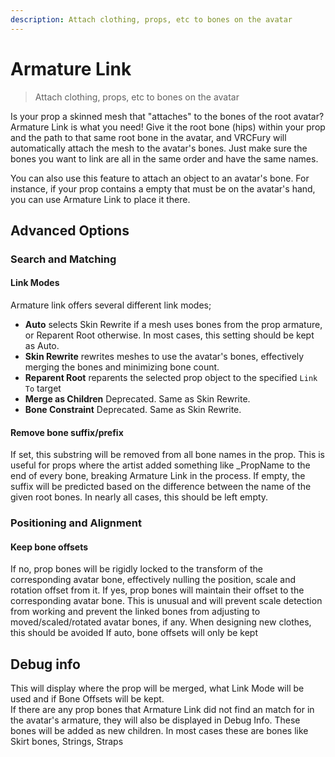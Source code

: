 ---
description: Attach clothing, props, etc to bones on the avatar
---

# Armature Link

> Attach clothing, props, etc to bones on the avatar

Is your prop a skinned mesh that "attaches" to the bones of the root avatar? Armature Link is what you need! Give it the root bone (hips) within your prop and the path to that same root bone in the avatar, and VRCFury will automatically attach the mesh to the avatar's bones. Just make sure the bones you want to link are all in the same order and have the same names.

You can also use this feature to attach an object to an avatar's bone. For instance, if your prop contains a
empty that must be on the avatar's hand, you can use Armature Link to place it there.

## Advanced Options

### Search and Matching

#### Link Modes
Armature link offers several different link modes;
* **Auto** selects Skin Rewrite if a mesh uses bones from the prop armature, or Reparent Root otherwise. In most cases, this setting should be kept as Auto.
* **Skin Rewrite** rewrites meshes to use the avatar's bones, effectively merging the bones and minimizing bone count.
* **Reparent Root** reparents the selected prop object to the specified `Link To` target
* **Merge as Children** Deprecated. Same as Skin Rewrite.
* **Bone Constraint** Deprecated. Same as Skin Rewrite.

#### Remove bone suffix/prefix

If set, this substring will be removed from all bone names in the prop. This is useful for props where the artist added something like _PropName to the end of every bone, breaking Armature Link in the process. If empty, the suffix will be predicted based on the difference between the name of the given root bones.
In nearly all cases, this should be left empty.

### Positioning and Alignment

#### Keep bone offsets
If no, prop bones will be rigidly locked to the transform of the corresponding avatar bone, effectively nulling the position, scale and rotation offset from it.
If yes, prop bones will maintain their offset to the corresponding avatar bone. This is unusual and will prevent scale detection from working and prevent the linked bones from adjusting to moved/scaled/rotated avatar bones, if any. When designing new clothes, this should be avoided
If auto, bone offsets will only be kept

## Debug info
This will display where the prop will be merged, what Link Mode will be used and if Bone Offsets will be kept.\
If there are any prop bones that Armature Link did not find an match for in the avatar's armature, they will also be displayed in Debug Info. These bones will be added as new children. In most cases these are bones like Skirt bones, Strings, Straps